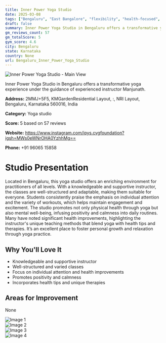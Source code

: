 ```yaml
---
title: Inner Power Yoga Studio
date: 2025-03-08
tags: ["Bengaluru", "East Bangalore", "flexibility", "health-focused", "atmosphere", "individual attention", "Bengaluru"]  
draft: false
summary: Inner Power Yoga Studio in Bengaluru offers a transformative yoga experience under the guidance of experienced instructor Manjunath.
gm_reviews_count: 57
gm_totalScore: 5
gym_score: 4.6
city: Bengaluru
state: Karnataka
country: None
url: Bengaluru_Inner_Power_Yoga_Studio
---
```


<div className="aspect-[16/9] relative my-8">
  <img 
    src="https://lh5.googleusercontent.com/p/AF1QipODYQZWR2xNx_QpYwSq2KT4p_qqsVy2R1R9aXWH=w1920-h1080-k-no"
    alt="Inner Power Yoga Studio - Main View"
    className="object-cover absolute inset-0 w-full h-full rounded-lg"
  />
</div>

Inner Power Yoga Studio in Bengaluru offers a transformative yoga experience under the guidance of experienced instructor Manjunath.

**Address:** 2MMJ+5F5, KMGardenResidential Layout, :, NRI Layout, Bengaluru, Karnataka 560016, India

**Category:** Yoga studio

**Score:** 5 based on 57 reviews

**Website:** https://www.instagram.com/ipys.cvgfoundation?igsh=MWs0eWNrOHA0YzhhMg==

**Phone:** +91 96065 15858

# Studio Presentation

Located in Bengaluru, this yoga studio offers an enriching environment for practitioners of all levels. With a knowledgeable and supportive instructor, the classes are well-structured and adaptable, making them suitable for everyone. Students consistently praise the emphasis on individual attention and the variety of workouts, which helps maintain engagement and excitement. The studio promotes not only physical health through yoga but also mental well-being, infusing positivity and calmness into daily routines. Many have noted significant health improvements, highlighting the instructor's unique teaching methods that blend yoga with health tips and therapies. It’s an excellent place to foster personal growth and relaxation through yoga practice.


## Why You'll Love It

- Knowledgeable and supportive instructor
- Well-structured and varied classes
- Focus on individual attention and health improvements
- Promotes positivity and calmness
- Incorporates health tips and unique therapies

## Areas for Improvement

None

<div className="grid grid-cols-1 xl:grid-cols-2 gap-4 my-8">
<div className="aspect-[4/3] relative"><img src="https://lh3.googleusercontent.com/p/AF1QipPUv_NTy7kBdFAjO5QoXl_rL1gCqWpab5QoyG-f=w1920-h1080-k-no" alt="Image 1" className="object-cover absolute inset-0 w-full h-full rounded-lg" /></div>
<div className="aspect-[4/3] relative"><img src="https://lh5.googleusercontent.com/p/AF1QipM4nnqPcuFB-8ehvwympeulbSf9fXxpnqGmUirE=w1920-h1080-k-no" alt="Image 2" className="object-cover absolute inset-0 w-full h-full rounded-lg" /></div>
<div className="aspect-[4/3] relative"><img src="https://lh5.googleusercontent.com/p/AF1QipMC0ZYtWgxfpT0WO38A-o0ZwyxwNolKcyLtf88M=w1920-h1080-k-no" alt="Image 3" className="object-cover absolute inset-0 w-full h-full rounded-lg" /></div>
<div className="aspect-[4/3] relative"><img src="https://lh5.googleusercontent.com/p/AF1QipMUDLta_RlE9u7WSjAlvUH9nqHHI8iNCgNkr86U=w1920-h1080-k-no" alt="Image 4" className="object-cover absolute inset-0 w-full h-full rounded-lg" /></div>
</div>